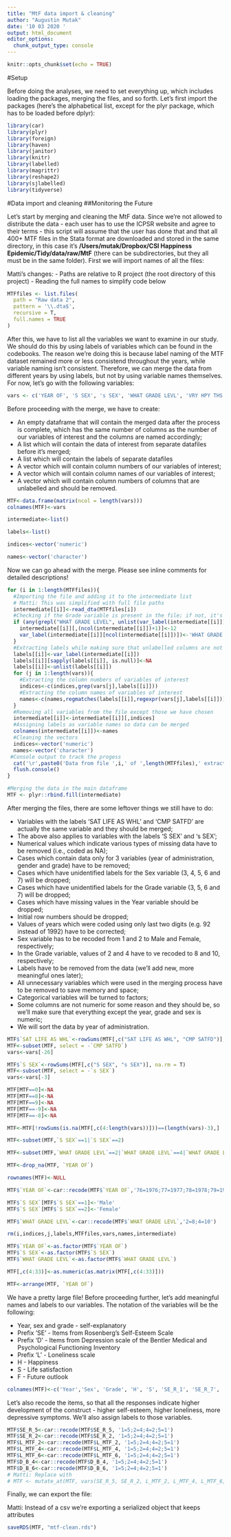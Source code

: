 ```yaml
---
title: "MtF data import & cleaning"
author: "Augustin Mutak"
date: '10 03 2020 '
output: html_document
editor_options: 
  chunk_output_type: console
---
```


```r
knitr::opts_chunk$set(echo = TRUE)
```

#Setup

Before doing the analyses, we need to set everything up, which includes loading the packages, merging the files, and so forth. Let's first import the packages (here's the alphabetical list, except for the plyr package, which has to be loaded before dplyr):

```r
library(car)
library(plyr)
library(foreign)
library(haven)
library(janitor)
library(knitr)
library(labelled)
library(magrittr)
library(reshape2)
library(sjlabelled)
library(tidyverse)
```

#Data import and cleaning
##Monitoring the Future

Let's start by merging and cleaning the MtF data. Since we're not allowed to distribute the data - each user has to use the ICPSR website and agree to their terms - this script will assume that the user has done that and that all 400+ MTF files in the Stata format are downloaded and stored in the same directory, in this case it's **/Users/mutak/Dropbox/CSI Happiness Epidemic/Tidy/data/raw/MtF** (there can be subdirectories, but they all must be in the same folder). First we will import names of all the files:

Matti's changes:
- Paths are relative to R project (the root directory of this project)
- Reading the full names to simplify code below

```r
MTFfiles <- list.files(
  path = "Raw data 2", 
  pattern = '\\.dta$', 
  recursive = T, 
  full.names = TRUE
)
```

After this, we have to list all the variables we want to examine in our study. We should do this by using labels of variables which can be found in the codebooks. The reason we're doing this is because label naming of the MTF dataset remained more or less consistend throughout the years, while variable naming isn't consistent. Therefore, we can merge the data from different years by using labels, but not by using variable names themselves. For now, let's go with the following variables:

```r
vars <- c('YEAR OF', 'S SEX', 's SEX', 'WHAT GRADE LEVL', 'VRY HPY THS DAY', 'SATISFD W MYSELF', 'LIFE MEANINGLESS', 'I ENJOY LIFE', 'HOPELESS', 'GOOD TO BE ALIVE', 'FUTR R LIFE WRSE', 'AM PRSN OF WORTH', 'DO WELL AS OTHRS', 'MUCH TO B PROUD', 'I AM NO GOOD', 'I DO WRONG THING', 'MY LIFE NT USEFL', 'POS ATT TWD SELF', 'OFTN FEEL LONELY', 'ALWYS SM1 HELP', 'OFTN FL LEFT OUT', 'USLY SM1 TALK TO', 'OFT WSH MOR FRND', 'USLY FRDS BE WTH', 'SAT LIFE AS WHL', 'CMP SATFD', 'PUTR SC', 'PUTR OT', 'PUTR JO', 'DAY HRS WATCH', 'END HRS WATCH', 'W GAMING', 'W INTERNET', 'TV/DAY', 'TV/WKEND')
```

Before proceeding with the merge, we have to create:

* An empty dataframe that will contain the merged data after the process is complete, which has the same number of columns as the number of our variables of interest and the columns are named accordingly;
* A list which will contain the data of interest from separate datafiles before it's merged;
* A list which will contain the labels of separate datafiles
* A vector which will contain column numbers of our variables of interest;
* A vector which will contain column names of our variables of interest;
* A vector which will contain column numbers of columns that are unlabelled and should be removed.

```r
MTF<-data.frame(matrix(ncol = length(vars)))
colnames(MTF)<-vars

intermediate<-list()

labels<-list()

indices<-vector('numeric')

names<-vector('character')
```

Now we can go ahead with the merge. Please see inline comments for detailed descriptions!

```r
for (i in 1:length(MTFfiles)){
  #Importing the file and adding it to the intermediate list
  # Matti: This was simplified with full file paths
  intermediate[[i]]<-read_dta(MTFfiles[i])
  #Checking if the Grade variable is present in the file; if not, it's 12th grade
  if (any(grepl("WHAT GRADE LEVEL", unlist(var_label(intermediate[[i]])))) == F){
    intermediate[[i]][,(ncol(intermediate[[i]])+1)]<-12
    var_label(intermediate[[i]][ncol(intermediate[[i]])])<-'WHAT GRADE LEVL'
  }
  #Extracting labels while making sure that unlabelled columns are not dropped from the indexing
  labels[[i]]<-var_label(intermediate[[i]])
  labels[[i]][sapply(labels[[i]], is.null)]<-NA
  labels[[i]]<-unlist(labels[[i]])
  for (j in 1:length(vars)){
    #Extracting the column numbers of variables of interest
    indices<-c(indices,grep(vars[j],labels[[i]]))
    #Extracting the column names of variables of interest
    names<-c(names,regmatches(labels[[i]],regexpr(vars[j],labels[[i]])))
  }
  #Removing all variables from the file except those we have chosen
  intermediate[[i]]<-intermediate[[i]][,indices]
  #Assigning labels as variable names so data can be merged
  colnames(intermediate[[i]])<-names
  #Cleaning the vectors
  indices<-vector('numeric')
  names<-vector('character')
 #Console output to track the progess
  cat('\r',paste0('Data from file ',i,' of ',length(MTFfiles),' extracted (', format(round(i/length(MTFfiles)*100,2), nsmall = 2),'%).'))
  flush.console()
}

#Merging the data in the main dataframe
MTF <- plyr::rbind.fill(intermediate)
```

After merging the files, there are some leftover things we still have to do:

* Variables with the labels 'SAT LIFE AS WHL' and 'CMP SATFD' are actually the same variable and they should be merged;
* The above also applies to variables with the labels 'S SEX' and 's SEX';
* Numerical values which indicate various types of missing data have to be removed (i.e., coded as NA);
* Cases which contain data only for 3 variables (year of administration, gender and grade) have to be removed;
* Cases which have unidentified labels for the Sex variable (3, 4, 5, 6 and 7) will be dropped;
* Cases which have unidentified labels for the Grade variable (3, 5, 6 and 7) will be dropped;
* Cases which have missing values in the Year variable should be dropped;
* Initial row numbers should be dropped;
* Values of years which were coded using only last two digits (e.g. 92 instead of 1992) have to be corrected;
* Sex variable has to be recoded from 1 and 2 to Male and Female, respectively;
* In the Grade variable, values of 2 and 4 have to ve recoded to 8 and 10, respectively;
* Labels have to be removed from the data (we'll add new, more meaningful ones later);
* All unnecessary variables which were used in the merging process have to be removed to save memory and space;
* Categorical variables will be turned to factors;
* Some columns are not numeric for some reason and they should be, so we'll make sure that everything except the year, grade and sex is numeric;
* We will sort the data by year of administration.

```r
MTF$`SAT LIFE AS WHL`<-rowSums(MTF[,c("SAT LIFE AS WHL", "CMP SATFD")], na.rm = T)
MTF<-subset(MTF, select = -`CMP SATFD`)
vars<-vars[-26]

MTF$`S SEX`<-rowSums(MTF[,c("S SEX", "s SEX")], na.rm = T)
MTF<-subset(MTF, select = -`s SEX`)
vars<-vars[-3]

MTF[MTF==0]<-NA
MTF[MTF==8]<-NA 
MTF[MTF==9]<-NA 
MTF[MTF==-9]<-NA
MTF[MTF==-8]<-NA

MTF<-MTF[!rowSums(is.na(MTF[,c(4:length(vars))]))==(length(vars)-3),]

MTF<-subset(MTF,`S SEX`==1|`S SEX`==2)

MTF<-subset(MTF,`WHAT GRADE LEVL`==2|`WHAT GRADE LEVL`==4|`WHAT GRADE LEVL`==12)

MTF<-drop_na(MTF, `YEAR OF`)

rownames(MTF)<-NULL

MTF$`YEAR OF`<-car::recode(MTF$`YEAR OF`,'76=1976;77=1977;78=1978;79=1979;80=1980;81=1981;82=1982;83=1983;84=1984;85=1985;86=1986;87=1987;88=1988;89=1989;90=1990;91=1991;92=1992;93=1993;94=1994;95=1995;96=1996;97=1997;98=1998')

MTF$`S SEX`[MTF$`S SEX`==1]<-'Male'
MTF$`S SEX`[MTF$`S SEX`==2]<-'Female'

MTF$`WHAT GRADE LEVL`<-car::recode(MTF$`WHAT GRADE LEVL`,'2=8;4=10')

rm(i,indices,j,labels,MTFfiles,vars,names,intermediate)

MTF$`YEAR OF`<-as.factor(MTF$`YEAR OF`)
MTF$`S SEX`<-as.factor(MTF$`S SEX`)
MTF$`WHAT GRADE LEVL`<-as.factor(MTF$`WHAT GRADE LEVL`)

MTF[,c(4:33)]<-as.numeric(as.matrix(MTF[,c(4:33)]))

MTF<-arrange(MTF, `YEAR OF`)
```

We have a pretty large file! Before proceeding further, let's add meaningful names and labels to our variables. The notation of the variables will be the following:

* Year, sex and grade - self-explanatory
* Prefix 'SE' - Items from Rosenberg's Self-Esteem Scale
* Prefix 'D' - Items from Depression scale of the Bentler Medical and Psychological Functioning Inventory
* Prefix 'L' - Loneliness scale
* H - Happiness
* S - Life satisfaction
* F - Future outlook

```r
colnames(MTF)<-c('Year','Sex', 'Grade', 'H', 'S', 'SE_R_1', 'SE_R_7', 'SE_R_4', 'SE_R_5', 'SE_R_2', 'D_B_1', 'D_B_2', 'SE_R_10', 'F',  'TV/WEEKDAY', 'L_MTF_1', 'L_MTF_2', 'L_MTF_3', 'L_MTF_4', 'L_MTF_5', 'L_MTF_6', 'D_B_3', 'D_B_4', 'D_B_5', 'D_B_6', 'TV/WEEKEND', 'COMPUTER/SCHOOL', 'COMPUTER/OTHER', 'COMPUTER JOB', 'INTERNET/WEEK', 'GAMING/WEEK', 'SCREENTIME/WEEKDAY', 'SCREENTIME/WEEKEND')
```

Let's also recode the items, so that all the responses indicate higher development of the construct - higher self-esteem, higher loneliness, more depressive symptoms. We'll also assign labels to those variables.

```r
MTF$SE_R_5<-car::recode(MTF$SE_R_5, '1=5;2=4;4=2;5=1')
MTF$SE_R_2<-car::recode(MTF$SE_R_2, '1=5;2=4;4=2;5=1')
MTF$L_MTF_2<-car::recode(MTF$L_MTF_2, '1=5;2=4;4=2;5=1')
MTF$L_MTF_4<-car::recode(MTF$L_MTF_4, '1=5;2=4;4=2;5=1')
MTF$L_MTF_6<-car::recode(MTF$L_MTF_6, '1=5;2=4;4=2;5=1')
MTF$D_B_4<-car::recode(MTF$D_B_4, '1=5;2=4;4=2;5=1')
MTF$D_B_6<-car::recode(MTF$D_B_6, '1=5;2=4;4=2;5=1')
# Matti: Replace with
# MTF <- mutate_at(MTF, vars(SE_R_5, SE_R_2, L_MTF_2, L_MTF_4, L_MTF_6, D_B_4, D_B_6), ~6-.)
```

Finally, we can export the file:

Matti: Instead of a csv we're exporting a serialized object that keeps attributes

```r
saveRDS(MTF, "mtf-clean.rds")
```
